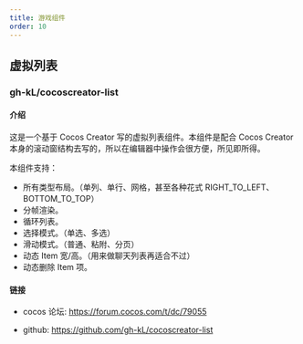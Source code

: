 ```yaml
---
title: 游戏组件
order: 10
---
```


## 虚拟列表

### gh-kL/cocoscreator-list

#### 介绍

这是一个基于 Cocos Creator 写的虚拟列表组件。本组件是配合 Cocos Creator 本身的滚动窗结构去写的，所以在编辑器中操作会很方便，所见即所得。

本组件支持：

-   所有类型布局。（单列、单行、网格，甚至各种花式 RIGHT_TO_LEFT、BOTTOM_TO_TOP）
-   分帧渲染。
-   循环列表。
-   选择模式。（单选、多选）
-   滑动模式。（普通、粘附、分页）
-   动态 Item 宽/高。（用来做聊天列表再适合不过）
-   动态删除 Item 项。

#### 链接

-   cocos 论坛: https://forum.cocos.com/t/dc/79055

-   github: https://github.com/gh-kL/cocoscreator-list

